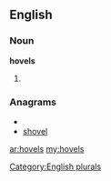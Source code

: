 ==English==

===Noun===
'''hovels'''

# {{plural of|[[hovel]]}}

===Anagrams===
* {{alphagram|ehlosv}}
* [[shovel#English|shovel]]

[[Category:English plurals]]

[[ar:hovels]]
[[my:hovels]]